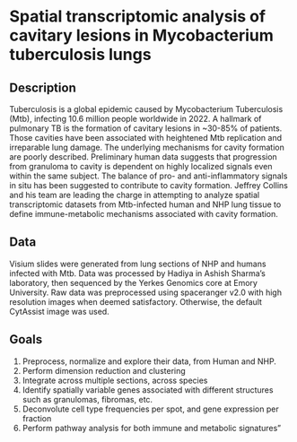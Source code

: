 
# Spatial transcriptomic analysis of cavitary lesions in Mycobacterium tuberculosis lungs

## Description
Tuberculosis is a global epidemic caused by Mycobacterium Tuberculosis (Mtb), infecting 10.6 million people worldwide in 2022. A hallmark of pulmonary TB is the formation of cavitary lesions in ~30-85% of patients. Those cavities have been associated with heightened Mtb replication and irreparable lung damage. The underlying mechanisms for cavity formation are poorly described. Preliminary human data suggests that progression from granuloma to cavity is dependent on highly localized signals even within the same subject. The balance of pro- and anti-inflammatory signals in situ has been suggested to contribute to cavity formation.  Jeffrey Collins and his team are leading the charge in attempting to analyze spatial transcriptomic datasets from Mtb-infected human and NHP lung tissue to define immune-metabolic mechanisms associated with cavity formation.

## Data
Visium slides were generated from lung sections of NHP and humans infected with Mtb. Data was processed by Hadiya in Ashish Sharma's laboratory, then sequenced by the Yerkes Genomics core at Emory University. Raw data was preprocessed using spaceranger v2.0 with high resolution images when deemed satisfactory. Otherwise, the default CytAssist image was used.

## Goals
  1. Preprocess, normalize and explore their data, from Human and NHP.
  2. Perform dimension reduction and clustering
  3. Integrate across multiple sections, across species
  4. Identify spatially variable genes associated with different structures such as granulomas, fibromas, etc.
  5. Deconvolute cell type frequencies per spot,  and gene expression per fraction
  6. Perform pathway analysis for both immune and metabolic signatures"
